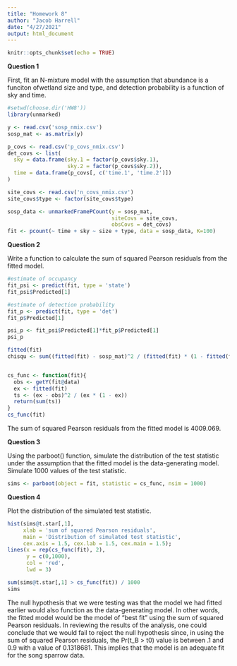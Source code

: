 ---
title: "Homework 8"
author: "Jacob Harrell"
date: "4/27/2021"
output: html_document
---

```{r setup, include=FALSE}
knitr::opts_chunk$set(echo = TRUE)
```

**Question 1**

First, fit an N-mixture model with the assumption that abundance is a funciton ofwetland size and type, and detection probability is a function of sky and time.

```{r}
#setwd(choose.dir('HW8'))
library(unmarked)

y <- read.csv('sosp_nmix.csv')
sosp_mat <- as.matrix(y)

p_covs <- read.csv('p_covs_nmix.csv')
det_covs <- list(
  sky = data.frame(sky.1 = factor(p_covs$sky.1),
                   sky.2 = factor(p_covs$sky.2)),
  time = data.frame(p_covs[, c('time.1', 'time.2')])
)

site_covs <- read.csv('n_covs_nmix.csv')
site_covs$type <- factor(site_covs$type)

sosp_data <- unmarkedFramePCount(y = sosp_mat,
                                 siteCovs = site_covs,
                                 obsCovs = det_covs)
fit <- pcount(~ time + sky ~ size + type, data = sosp_data, K=100)

```

**Question 2**

Write a function to calculate the sum of squared Pearson residuals from the fitted model.

```{r}
#estimate of occupancy
fit_psi <- predict(fit, type = 'state')
fit_psi$Predicted[1]

#estimate of detection probability
fit_p <- predict(fit, type = 'det')
fit_p$Predicted[1]

psi_p <- fit_psi$Predicted[1]*fit_p$Predicted[1]
psi_p

fitted(fit)
chisqu <- sum((fitted(fit) - sosp_mat)^2 / (fitted(fit) * (1 - fitted(fit))))


cs_func <- function(fit){
  obs <- getY(fit@data)
  ex <- fitted(fit)
  ts <- (ex - obs)^2 / (ex * (1 - ex))
  return(sum(ts))
}
cs_func(fit)
```
The sum of squared Pearson residuals from the fitted model is 4009.069.

**Question 3**

Using the parboot() function, simulate the distribution of the test statistic under the assumption that the fitted model is the data-generating model. Simulate 1000 values of the test statistic.

```{r}
sims <- parboot(object = fit, statistic = cs_func, nsim = 1000)
```

**Question 4**

Plot the distribution of the simulated test statistic.

```{r}
hist(sims@t.star[,1],
     xlab = 'sum of squared Pearson residuals',
     main = 'Distribution of simulated test statistic',
     cex.axis = 1.5, cex.lab = 1.5, cex.main = 1.5); 
lines(x = rep(cs_func(fit), 2), 
      y = c(0,1000),
      col = 'red', 
      lwd = 3)

sum(sims@t.star[,1] > cs_func(fit)) / 1000
sims
```

The null hypothesis that we were testing was that the model we had fitted earlier would also function as the data-generating model. In other words, the fitted model would be the model of "best fit" using the sum of squared Pearson residuals. In reviewing the results of the analysis, one could conclude that we would fail to reject the null hypothesis since, in using the sum of squared Pearson residuals, the Pr(t_B > t0) value is between .1 and 0.9 with a value of 0.1318681. This implies that the model is an adequate fit for the song sparrow data. 